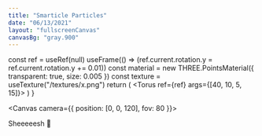 ```yaml
---
title: "Smarticle Particles"
date: "06/13/2021"
layout: "fullscreenCanvas"
canvasBg: "gray.900"
---
```



  const ref = useRef(null)
  useFrame(() => (ref.current.rotation.y = ref.current.rotation.y += 0.01))
  const material = new THREE.PointsMaterial({ transparent: true, size: 0.005 })
  const texture = useTexture("/textures/x.png")
  return (
    <Torus ref={ref} args={[40, 10, 5, 15]}>
      <pointsMaterial
        attach="material"
        map={texture}
        size={0.5}
        sizeAttenuation
        transparent={false}
        opacity={1}
      />
    </Torus>
  )
}

<Canvas camera={{ position: [0, 0, 120], fov: 80 }}>
  <Lights />
  <Suspense fallback={null}>
    <SpinnyBoi />
  </Suspense>
  <OrbitControls />
</Canvas>
<HtmlOverlay title="README">
  <p>Sheeeeesh 🥶</p>
</HtmlOverlay>

<!-- TODO: figure out points material -->

